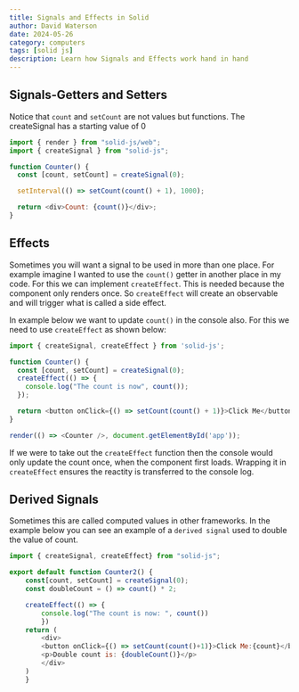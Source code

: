 ```yaml
---
title: Signals and Effects in Solid
author: David Waterson
date: 2024-05-26
category: computers
tags: [solid js]
description: Learn how Signals and Effects work hand in hand
---
```

## Signals-Getters and Setters

Notice that `count` and `setCount` are not values but functions.  The createSignal has a starting value of 0

```js
import { render } from "solid-js/web";
import { createSignal } from "solid-js";

function Counter() {
  const [count, setCount] = createSignal(0);

  setInterval(() => setCount(count() + 1), 1000);

  return <div>Count: {count()}</div>;
}
```
## Effects

Sometimes you will want a signal to be used in  more than one place. For example imagine I wanted to use the `count()` getter in another place in my code. For this we can implement `createEffect`. This is needed because the component only renders once. So `createEffect` will create an observable and will trigger what is called a side effect.

In example below we want to update `count()` in the console also. For this we need to use `createEffect` as shown below:

```js
import { createSignal, createEffect } from 'solid-js';

function Counter() {
  const [count, setCount] = createSignal(0);
  createEffect(() => {
    console.log("The count is now", count());
  });

  return <button onClick={() => setCount(count() + 1)}>Click Me</button>;
}

render(() => <Counter />, document.getElementById('app'));
```

If we were to take out the `createEffect` function then the console would only update the count once, when the component first loads. Wrapping it in `createEffect` ensures the reactity is transferred to the console log. 

## Derived Signals
Sometimes this are called computed values in other frameworks.
In the example below you can see an example of a `derived signal` used to double the value of count.

```js
import { createSignal, createEffect} from "solid-js";

export default function Counter2() {
    const[count, setCount] = createSignal(0);
    const doubleCount = () => count() * 2;

    createEffect(() => {
        console.log("The count is now: ", count())
        })
    return (
        <div>
        <button onClick={() => setCount(count()+1)}>Click Me:{count}</button>
        <p>Double count is: {doubleCount()}</p>
        </div>
    )
    }
  ```